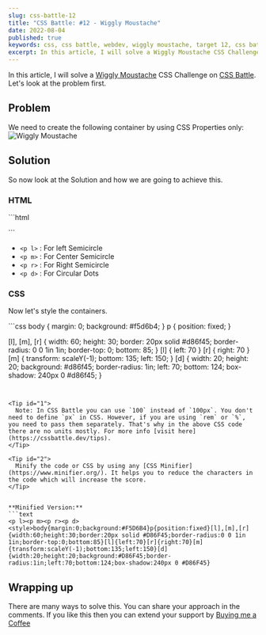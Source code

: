 ```yaml
---
slug: css-battle-12
title: "CSS Battle: #12 - Wiggly Moustache"
date: 2022-08-04
published: true
keywords: css, css battle, webdev, wiggly moustache, target 12, css battle 12
excerpt: In this article, I will solve a Wiggly Moustache CSS Challenge on CSS Battle.
---
```



In this article, I will solve a [Wiggly Moustache](https://cssbattle.dev/play/12) CSS Challenge on [CSS Battle](https://cssbattle.dev). Let's look at the problem first.

## Problem 

We need to create the following container by using CSS Properties only:
![Wiggly Moustache](https://cssbattle.dev/targets/12.png)

## Solution

So now look at the Solution and how we are going to achieve this. 

<YouTube id="aPAFEA5QQ9c" />

### HTML

<CodeTitle title="index.html" lang="html"/>
```html
<p l>
<p m>  
<p r>  
<p d>  
```

- `<p l>` : For left Semicircle
- `<p m>` : For Center Semicircle
- `<p r>` : For Right Semicircle
- `<p d>` : For Circular Dots

### CSS

Now let's style the containers. 

<CodeTitle title="styles.css" lang="css"/>
```css
body {
  margin: 0;
  background: #f5d6b4;
}
p {
  position: fixed;
}

[l], [m], [r] {
  width: 60;
  height: 30;
  border: 20px solid #d86f45;
  border-radius: 0 0 1in 1in;
  border-top: 0;
  bottom: 85;
}
[l] { left: 70 }
[r] { right: 70 }
[m] {
  transform: scaleY(-1);
  bottom: 135;
  left: 150;
}
[d] {
  width: 20;
  height: 20;
  background: #d86f45;
  border-radius: 1in;
  left: 70;
  bottom: 124;
  box-shadow: 240px 0 #d86f45;
}
```


<Tip id="1">
  Note: In CSS Battle you can use `100` instead of `100px`. You don't need to define `px` in CSS. However, if you are using `rem` or `%`, you need to pass them separately. That's why in the above CSS code there are no units mostly. For more info [visit here](https://cssbattle.dev/tips).
</Tip>

<Tip id="2">
  Minify the code or CSS by using any [CSS Minifier](https://www.minifier.org/). It helps you to reduce the characters in the code which will increase the score.
</Tip>


**Minified Version:**
```text
<p l><p m><p r><p d><style>body{margin:0;background:#F5D6B4}p{position:fixed}[l],[m],[r]{width:60;height:30;border:20px solid #D86F45;border-radius:0 0 1in 1in;border-top:0;bottom:85}[l]{left:70}[r]{right:70}[m]{transform:scaleY(-1);bottom:135;left:150}[d]{width:20;height:20;background:#D86F45;border-radius:1in;left:70;bottom:124;box-shadow:240px 0 #D86F45}
```

## Wrapping up
There are many ways to solve this. You can share your approach in the comments. If you like this then you can extend your support by [Buying me a Coffee](https://buymeacoffee.com/j471n)


<NextAndPreviousButton
  prevHref="/blogs/css-battle-11"
  prevTitle="CSS Battle: #11 - Eye of Sauron"
  nextHref="/blogs/css-battle-13"
  nextTitle="CSS Battle: #13 - Totally Triangle"
/>
